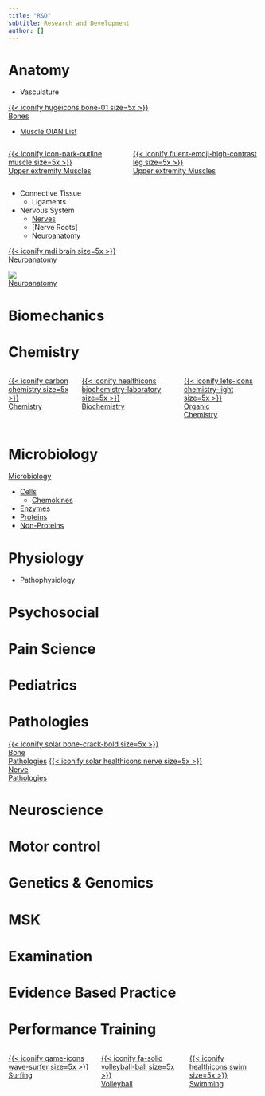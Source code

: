 ```yaml
---
title: "R&D"
subtitle: Research and Development
author: []
---
```


# Anatomy 


- Vasculature

[{{< iconify hugeicons bone-01 size=5x >}} </br> Bones]({{< var ref-bone-index.path >}}){.btn .btn-outline-primary .btn role="button"}


- [Muscle OIAN List]({{< var ref-oians.path >}})

::: {.columns}
::: {.column}
[{{< iconify icon-park-outline muscle size=5x >}} </br> Upper extremity Muscles](https://nateyomo.github.io/Yomogida-Kerstein-Lab/The%20Archive/Anatomy/Skeletal%20Muscles/OIAN.html){.btn .btn-outline-primary .btn role="button"}
:::
::: {.column}
[{{< iconify fluent-emoji-high-contrast leg size=5x >}} </br> Upper extremity Muscles](https://nateyomo.github.io/Yomogida-Kerstein-Lab/The%20Archive/Anatomy/Skeletal%20Muscles/OIAN.html){.btn .btn-outline-primary .btn role="button"}
:::
:::

- Connective Tissue
    - Ligaments

- Nervous System
    - [Nerves]({{< var ref-nerve-index.path >}})
    - [Nerve Roots]
    - [Neuroanatomy]({{< var ref-index-neuroanatomy.path >}})

[{{< iconify mdi brain size=5x >}} </br> Neuroanatomy]({{< var ref-index-neuroanatomy.path >}}){.btn .btn-outline-primary .btn role="button"}


[![](/icons/noun-nerve-cell-5848133.svg) </br> Neuroanatomy]({{< var ref-index-neuroanatomy.path >}}){.btn .btn-outline-primary .btn role="button"}


# Biomechanics




# Chemistry


::: {.columns}

::: {.column}
[{{< iconify carbon chemistry size=5x >}} </br> Chemistry](){.btn .btn-outline-primary .btn role="button"}
:::

::: {.column}
[{{< iconify healthicons biochemistry-laboratory size=5x >}} </br> Biochemistry](){.btn .btn-outline-primary .btn role="button"}
:::

::: {.column}
[{{< iconify lets-icons chemistry-light size=5x >}} </br> Organic </br> Chemistry](){.btn .btn-outline-primary .btn role="button"}
:::

:::





# Microbiology

[Microbiology]({{< var ref-microbiology-index.path >}})

- [Cells]({{< var ref-microbiology-index.cell >}})
    - [Chemokines]({{< var ref-microbiology-index.chemokine >}})
- [Enzymes]({{< var ref-microbiology-index.enzyme >}})
- [Proteins]({{< var ref-microbiology-index.protein >}})
- [Non-Proteins]({{< var ref-microbiology-index.non-protein >}})


# Physiology


- Pathophysiology

# Psychosocial

# Pain Science



# Pediatrics



# Pathologies

[{{< iconify solar bone-crack-bold size=5x >}} </br> Bone </br> Pathologies](){.btn .btn-outline-primary .btn role="button"}
[{{< iconify solar healthicons nerve size=5x >}} </br> Nerve </br> Pathologies](){.btn .btn-outline-primary .btn role="button"}

# Neuroscience


# Motor control


# Genetics & Genomics


# MSK


# Examination


# Evidence Based Practice


# Performance Training

::: {.columns}
::: {.column}

[{{< iconify game-icons wave-surfer size=5x >}} </br> Surfing]({{< var ref-surfing-overview.path >}}){.btn .btn-outline-primary .btn role="button"}
:::
::: {.column}
[{{< iconify fa-solid volleyball-ball size=5x >}} </br> Volleyball](){.btn .btn-outline-primary .btn role="button"}


:::
::: {.column}
[{{< iconify healthicons swim size=5x >}} </br> Swimming](){.btn .btn-outline-primary .btn role="button"}
:::
:::


